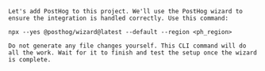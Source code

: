 ```
Let's add PostHog to this project. We'll use the PostHog wizard to ensure the integration is handled correctly. Use this command:

npx --yes @posthog/wizard@latest --default --region <ph_region>

Do not generate any file changes yourself. This CLI command will do all the work. Wait for it to finish and test the setup once the wizard is complete.

```
